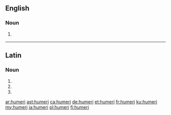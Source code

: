 ==English==

===Noun===
{{head|en|noun plural form}}

# {{label|en|anatomy}} {{plural of|humerus|lang=en}}

----

==Latin==

===Noun===
{{la-noun-form|humerī}}

# {{inflection of|humerus||nom|p|lang=la}}
# {{inflection of|humerus||gen|s|lang=la}}
# {{inflection of|humerus||voc|p|lang=la}}

[[ar:humeri]]
[[ast:humeri]]
[[ca:humeri]]
[[de:humeri]]
[[et:humeri]]
[[fr:humeri]]
[[ku:humeri]]
[[my:humeri]]
[[ja:humeri]]
[[pl:humeri]]
[[fi:humeri]]